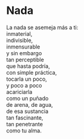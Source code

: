 # Nada {-}


La nada se asemeja más a ti:<br>
inmaterial,<br>
indivisible,<br>
inmensurable<br>
y sin embargo<br>
tan perceptible<br>
que hasta podría,<br>
con simple práctica,<br>
tocarla un poco,<br>
y poco a poco<br>
acariciarla<br>
como un puñado<br>
de arena, de agua,<br>
de esa sustancia<br>
tan fascinante,<br>
tan penetrante<br>
como tu alma.